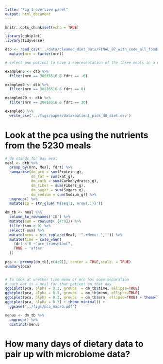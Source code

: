 ```yaml
---
title: "Fig 1 overview panel"
output: html_document
---
```


```r
knitr::opts_chunk$set(echo = TRUE)
```

```r
library(ggbiplot)
library(tidyverse)
```

```r
dtb <- read_csv('../data/cleaned_diet_data/FINAL_97_with_code_all_foods_drt_with_EN_finalized.csv') %>% 
  mutate(mrn = factor(mrn))

# select one patient to have a representation of the three meals in a day 

examplen6 <- dtb %>% 
  filter(mrn == 38016516 & fdrt == -6)

exampled0 <- dtb %>% 
  filter(mrn == 38016516 & fdrt == 0)

exampled20 <- dtb %>% 
  filter(mrn == 38016516 & fdrt == 20)

exampled0 %>% 
  write_csv('../figs/paper/data/patient_pick_d0_diet.csv')
```

# Look at the pca using the nutrients from the 5230 meals

```r
# dm stands for day meal 
meal <- dtb %>% 
  group_by(mrn, Meal, fdrt) %>% 
  summarise(dm_pro = sum(Protein_g),
            dm_fat = sum(Fat_g),
            dm_carb = sum(Carbohydrates_g),
            dm_fiber = sum(Fibers_g),
            dm_sugar = sum(Sugars_g),
            dm_sodium = sum(Sodium_g)) %>% 
  ungroup() %>% 
  mutate(ID = str_glue('M{seq(1, nrow(.))}'))

dm_tb <- meal %>% 
  column_to_rownames('ID') %>% 
  mutate(sum = rowSums(.[4:9])) %>% 
  filter(sum > 0) %>% 
  select(-sum) %>% 
  mutate(menu = str_replace(Meal, '^.+Menu: ','')) %>% 
  mutate(time = case_when(
    fdrt < 0 ~"pre_transplant",
    TRUE ~ 'after'
  ))
 
pca <- prcomp(dm_tb[,c(4:9)], center = TRUE,scale. = TRUE)
summary(pca)


# to look at whether time menu or mrn has some separation
# each dot is a meal for that patient on that day 
ggbiplot(pca, alpha = 0.3, groups  = dm_tb$time, ellipse=TRUE)
ggbiplot(pca, alpha = 0.3, groups  = dm_tb$menu, ellipse=TRUE)
ggbiplot(pca, alpha = 0.3, groups  = dm_tb$mrn, ellipse=TRUE) + theme(legend.position = "none")
ggbiplot(pca, alpha = 0.3) + theme_minimal() +
  ggsave('../figs/pca_macro.pdf')

menus <- dm_tb %>% 
  ungroup() %>% 
  distinct(menu)
```

# How many days of dietary data to pair up with microbiome data?


